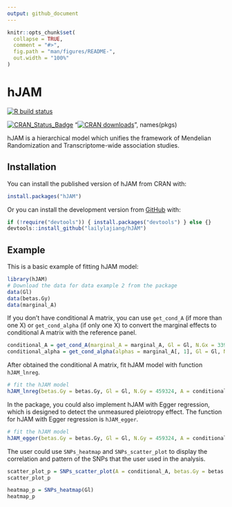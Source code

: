 ```yaml
---
output: github_document
---
```


<!-- README.md is generated from README.Rmd. Please edit that file -->

```r
knitr::opts_chunk$set(
  collapse = TRUE,
  comment = "#>",
  fig.path = "man/figures/README-",
  out.width = "100%"
)
```
# hJAM

<!-- badges: start -->
[![R build status](https://github.com/lailylajiang/hJAM/workflows/R-CMD-check/badge.svg)](https://github.com/lailylajiang/hJAM)
<!-- badges: end -->

<!-- CRAN badges: start -->
[![CRAN_Status_Badge](http://www.r-pkg.org/badges/version/hJAM)](https://CRAN.R-project.org/package=hJAM)
"[![CRAN downloads](http://cranlogs.r-pkg.org/badges/grand-total/%s)](https://cran.r-project.org/package=%1$s)", names(pkgs)
<!-- CRAN badges: end -->

hJAM is a hierarchical model which unifies the framework of Mendelian Randomization and Transcriptome-wide association studies.

## Installation

You can install the published version of hJAM from CRAN with:

``` r
install.packages("hJAM")
```

Or you can install the development version from [GitHub](https://github.com/lailylajiang/hJAM) with:

``` r
if (!require("devtools")) { install.packages("devtools") } else {}
devtools::install_github("lailylajiang/hJAM")
```
## Example

This is a basic example of fitting hJAM model:

```r
library(hJAM)
# Download the data for data example 2 from the package
data(Gl)
data(betas.Gy)
data(marginal_A)
```

If you don't have conditional A matrix, you can use ``get_cond_A`` (if more than one X) or ``get_cond_alpha`` (if only one X) to convert the marginal effects to conditional A matrix with the reference panel.

```r
conditional_A = get_cond_A(marginal_A = marginal_A, Gl = Gl, N.Gx = 339224, ridgeTerm = T)
conditional_alpha = get_cond_alpha(alphas = marginal_A[, 1], Gl = Gl, N.Gx = 339224, ridgeTerm = T)
```

After obtained the conditional A matrix, fit hJAM model with function ``hJAM_lnreg``.

```r
# fit the hJAM model
hJAM_lnreg(betas.Gy = betas.Gy, Gl = Gl, N.Gy = 459324, A = conditional_A, ridgeTerm = T)
```

In the package, you could also implement hJAM with Egger regression, which is designed to detect the unmeasured pleiotropy effect. The function for hJAM with Egger regression is ``hJAM_egger``.

```r
# fit the hJAM model
hJAM_egger(betas.Gy = betas.Gy, Gl = Gl, N.Gy = 459324, A = conditional_A, ridgeTerm = T)
```

The user could use ``SNPs_heatmap`` and ``SNPs_scatter_plot`` to display the correlation and pattern of the SNPs that the user used in the analysis.

```r
scatter_plot_p = SNPs_scatter_plot(A = conditional_A, betas.Gy = betas.Gy, num_X = 2)
scatter_plot_p
```

```r
heatmap_p = SNPs_heatmap(Gl)
heatmap_p
```

